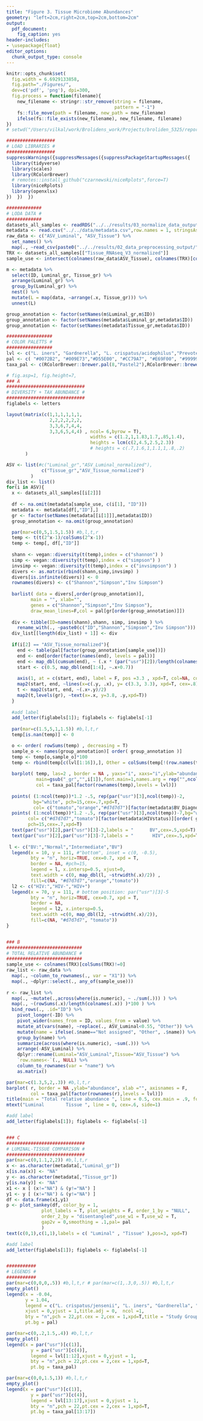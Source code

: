 ```yaml
---
title: "Figure 3. Tissue Microbiome Abundances"
geometry: "left=2cm,right=2cm,top=2cm,bottom=2cm"
output: 
  pdf_document:
    fig_caption: yes
header-includes: 
- \usepackage{float}
editor_options: 
  chunk_output_type: console
---
```


```r
knitr::opts_chunk$set(
  fig.width = 6.6929133858,
  fig.path="./Figures/",
  dev=c('pdf', 'png'), dpi=300,
  fig.process = function(filename){
    new_filename <- stringr::str_remove(string = filename, 
                                        pattern = "-1")
    fs::file_move(path = filename, new_path = new_filename)
    ifelse(fs::file_exists(new_filename), new_filename, filename)
})
# setwd("/Users/vilkal/work/Brolidens_work/Projects/broliden_5325/reports/manuscript")
```

```r
##################
# LOAD LIBRARIES #
##################
suppressWarnings({suppressMessages({suppressPackageStartupMessages({
  library(tidyverse)
  library(scales)
  library(RColorBrewer)
  # remotes::install_github("czarnewski/niceRplots",force=T)
  library(niceRplots)
  library(openxlsx)
})  })  })

#############
# LODA DATA #
#############
datasets_all_samples <- readRDS("../../results/03_normalize_data_output/datasets_all_samples.RDS")
metadata <- read.csv("../../data/metadata.csv",row.names = 1, stringsAsFactors = F)
raw_data <- c("ASV_Luminal", "ASV_Tissue") %>% 
  set_names() %>%
  map(., ~read_csv(paste0("../../results/02_data_preprocessing_output/",.x,"_raw_counts.csv")))
TRX <- datasets_all_samples[["Tissue_RNAseq_V3_normalized"]]
sample_use <- intersect(colnames(raw_data$ASV_Tissue), colnames(TRX)[colSums(TRX)!=0])

m <- metadata %>%
  select(ID, Luminal_gr, Tissue_gr) %>%
  arrange(Luminal_gr) %>%
  group_by(Luminal_gr) %>%
  nest() %>%
  mutate(L = map(data, ~arrange(.x, Tissue_gr))) %>%
  unnest(L)

group_annotation <- factor(setNames(m$Luminal_gr,m$ID))
group_annotation <- factor(setNames(metadata$Luminal_gr,metadata$ID))
group_annotation <- factor(setNames(metadata$Tissue_gr,metadata$ID))

#################
# COLOR PALETTS #
#################
lvl <- c("L. iners", "Gardnerella", "L. crispatus/acidophilus","Prevotella", "Atopobium","Sneathia", "L. jensenii", "Megasphaera", "Streptococcus", "Anaerococcus", "BVAB2", "Escherichia/Shigella", "BVAB1", "Dialister", "Mycoplasma", "Bifidobacterium", "Other")
pal <- c( "#0072B2", "#009E73","#D55E00", "#CC79A7", "#E69F00", "#999999")
taxa_pal <- c(RColorBrewer::brewer.pal(8,"Pastel2"),RColorBrewer::brewer.pal(8,"Pastel1"),"grey90")

```

```r
# fig.asp=1, fig.height=7,
### A
#############################
# DIVERSITY + TAX ABUNDANCE #
#############################
figlabels <- letters

layout(matrix(c(1,1,1,1,1,1,
                2,2,2,2,2,2,
                3,3,6,7,4,4,
                3,3,6,5,4,4) , ncol= 6,byrow = T),
                               widths = c(1.2,1,1.83,1.7,.85,1.4),
                               heights = lcm(c(2,4.5,2.5,2.3))
                               # heights = c(.7,1.6,1,1.1,1,.8,.2)
       )

ASV <- list(#c("Luminal_gr","ASV_Luminal_normalized"),
             c("Tissue_gr","ASV_Tissue_normalized")
         )
div_list <- list()
for(i in ASV){
  x <- datasets_all_samples[[i[2]]]
  
  df <- na.omit(metadata[sample_use, c(i[1], "ID")])
  metadata <- metadata[df[,"ID"],]
  gr <- factor(setNames(metadata[[i[1]]],metadata$ID))
  group_annotation <- na.omit(group_annotation)

  par(mar=c(0,5,1.5,1.5)) #b,l,t,r
  temp <- t(t(2^x-1)/colSums(2^x-1))
  temp <- temp[, df[,"ID"]]
  
  shann <- vegan::diversity(t(temp),index = c("shannon") )
  simp <- vegan::diversity(t(temp),index = c("simpson") )
  invsimp <- vegan::diversity(t(temp),index = c("invsimpson") )
  divers <- as.matrix(rbind(shann,simp,invsimp) )
  divers[is.infinite(divers)] <- 0
  rownames(divers) <- c("Shannon","Simpson","Inv Simpson")
  
  barlist( data = divers[,order(group_annotation)],
         main = "", xlab="",
         genes = c("Shannon","Simpson","Inv Simpson"),
         draw_mean_lines=F,col = pal[gr[order(group_annotation)]])
  
  div <- tibble(ID=names(shann),shann, simp, invsimp ) %>% 
    rename_with(., ~paste0(c("ID","Shannon","Simpson","Inv Simpson")))
  div_list[[length(div_list) + 1]] <- div
  
  if(i[2] == "ASV_Tissue_normalized"){
    end <- table(pal[factor(group_annotation[sample_use])])
    end <- end[order(factor(names(end), levels = pal))]
    end <- map_dbl(cumsum(end), ~ (.x * (par("usr")[2])/length(colnames(divers)))-.2 )
    start <- c(0.5, map_dbl(end[1:4], ~.x+0.7))
    
    axis(1, at = c(start, end), label = F, pos =3.3 , xpd=T, col=NA, col.ticks="black")
    map2(start, end, ~lines(x=c(.y, .x), y= c(3.3, 3.3), xpd=T, cex=.8))
    t <- map2(start, end, ~(.x+.y)/2)
    map2(t,levels(gr), ~text(x=.x, y=3.8, .y,xpd=T))
  }
  
  #add label
  add_letter(figlabels[1]); figlabels <- figlabels[-1]
  
  par(mar=c(1.5,5,1,1.5)) #b,l,t,r
  temp[is.nan(temp)] <- 0

  o <- order( rowSums(temp) , decreasing = T)
  sample_o <- names(group_annotation)[ order( group_annotation )]
  temp <- temp[o,sample_o]*100
  temp <- rbind(temp[c(lvl[1:16]),], Other = colSums(temp[!(row.names(temp) %in% c(lvl[1:16])), ]))
  
  barplot( temp, las=2 , border = NA , yaxs="i", xaxs="i",ylab="abundance",
           main=gsub("_gr","",i[1]),font.main=1,names.arg = rep("",ncol(temp)),
           col = taxa_pal[factor(rownames(temp),levels = lvl)])
  
  points( (1:ncol(temp))*1.2 -.5, rep(par("usr")[3],ncol(temp))-2, 
          bg="white", pch=15,cex=.7,xpd=T, 
          col= c("tomato","orange","#d7d7d7")[factor(metadata$BV_Diagnosis_v3)][order( group_annotation)])
  points( (1:ncol(temp))*1.2 -.5, rep(par("usr")[3],ncol(temp))-7,bg="white",
        col= c("#d7d7d7","tomato")[factor(metadata$HIVstatus)][order( group_annotation )],
        pch=15,cex=.7,xpd=T)
  text(par("usr")[2],par("usr")[3]-2,labels = "      BV",cex=.5,xpd=T)
  text(par("usr")[2],par("usr")[3]-7,labels = "       HIV",cex=.5,xpd=T) # pos=4,
  
 l <- c("BV:","Normal","Intermediate","BV")
  legend(x = 10, y = 111, #"bottom", inset = c(0, -0.5),
         bty = "n", horiz=TRUE, cex=0.7, xpd = T, 
         border = NA, #pch=15,
         legend = l, x.intersp=0.5, xjust=0,
         text.width = c(0, map_dbl(l, ~strwidth(.x)/2)) ,
         fill=c(NA, "#d7d7d7","orange","tomato"))
  l2 <- c("HIV:","HIV-","HIV+")
  legend(x = 70, y = 111, # bottom position: par("usr")[3]-5
         bty = "n", horiz=TRUE, cex=0.7, xpd = T,
         border = NA,
         legend = l2, x.intersp=0.5, 
         text.width =c(0, map_dbl(l2, ~strwidth(.x)/2)),
         fill=c(NA, "#d7d7d7", "tomato"))
}


### B
############################
# TOTAL RELATIVE ABUNDANCE #
############################
sample_use <- colnames(TRX)[colSums(TRX)!=0]
raw_list <- raw_data %>%
  map(., ~column_to_rownames(., var = "X1")) %>%          
  map(., ~dplyr::select(., any_of(sample_use))) 
            
r <- raw_list %>%
  map(., ~mutate(.,across(where(is.numeric), ~ ./sum(.))) ) %>%
  map(., ~(rowSums(.x)/length(colnames(.x)) )*100 ) %>%
  bind_rows(., .id="ID") %>%
    pivot_longer(-ID) %>% 
    pivot_wider(names_from = ID, values_from = value) %>%
    mutate_at(vars(name), ~replace(., ASV_Luminal<0.55, "Other")) %>%
    mutate(name = ifelse(.$name=="Not assigned", "Other", .$name)) %>%
    group_by(name) %>%
    summarize(across(where(is.numeric), ~sum(.))) %>%
    arrange(-ASV_Luminal) %>%
    dplyr::rename(Luminal="ASV_Luminal",Tissue="ASV_Tissue") %>%
    `row.names<-`(., NULL) %>% 
    column_to_rownames(var = "name") %>%
    as.matrix()

par(mar=c(1.3,5,2,.3)) #b,l,t,r
barplot( r, border = NA ,ylab="abundance", xlab ="", axisnames = F,
         col = taxa_pal[factor(rownames(r),levels = lvl)])
title(main = "Total relative abundance ", line = 0.5, cex.main = .9, font.main= 1)
mtext("Luminal        Tissue ", line = 0, cex=.6, side=1)

#add label
add_letter(figlabels[1]); figlabels <- figlabels[-1]


### C
#############################
# LUMINAL-TISSUE COMPARISON #
#############################
par(mar=c(0,1.1,2,2)) #b,l,t,r
x <- as.character(metadata[,"Luminal_gr"])
x[is.na(x)] <- "NA"
y <- as.character(metadata[,"Tissue_gr"])
y[is.na(y)] <- "NA"
x1 <- x [ (x!="NA") & (y!="NA") ]
y1 <- y [ (x!="NA") & (y!="NA") ]
df <- data.frame(x1,y1)
p <- plot_sankey(df, color_by = 1, 
             plot_labels = T, plot_weights = F, order_1_by = "NULL",
             order_2_by = "disentangled",use_w1 = T,use_w2 = T,
             gap2v = 0,smoothing = .1,pal= pal
             )
text(c(0,1),c(1,1),labels = c( "Luminal" , "Tissue" ),pos=3, xpd=T)

#add label
add_letter(figlabels[1]); figlabels <- figlabels[-1]


###########
# LEGENDS #
###########
par(mar=c(0,0,0,.5)) #b,l,t,r # par(mar=c(1,.3,0,.5)) #b,l,t,r
empty_plot()
legend(x = -0.04, 
       y = 1.04, 
       legend = c("L. crispatus/jensenii", "L. iners", "Gardnerella", "High diverse", "Other") ,
       xjust = 0,yjust = 1,title.adj = 0,  ncol =1,
       bty = "n",pch = 22,pt.cex = 2,cex = 1,xpd=T,title = "Study Groups",
       pt.bg = pal)

par(mar=c(0,.2,1.5,.4)) #b,l,t,r
empty_plot()
legend(x = par("usr")[c(1)],
         y = par("usr")[c(4)],
         legend = lvl[1:12],xjust = 0,yjust = 1,
         bty = "n",pch = 22,pt.cex = 2,cex = 1,xpd=T,
         pt.bg = taxa_pal)

par(mar=c(0,0,1.5,1)) #b,l,t,r
empty_plot()
legend(x = par("usr")[c(1)],
         y = par("usr")[c(4)],
         legend = lvl[13:17],xjust = 0,yjust = 1,
         bty = "n",pch = 22,pt.cex = 2,cex = 1,xpd=T,
         pt.bg = taxa_pal[13:17])

```

